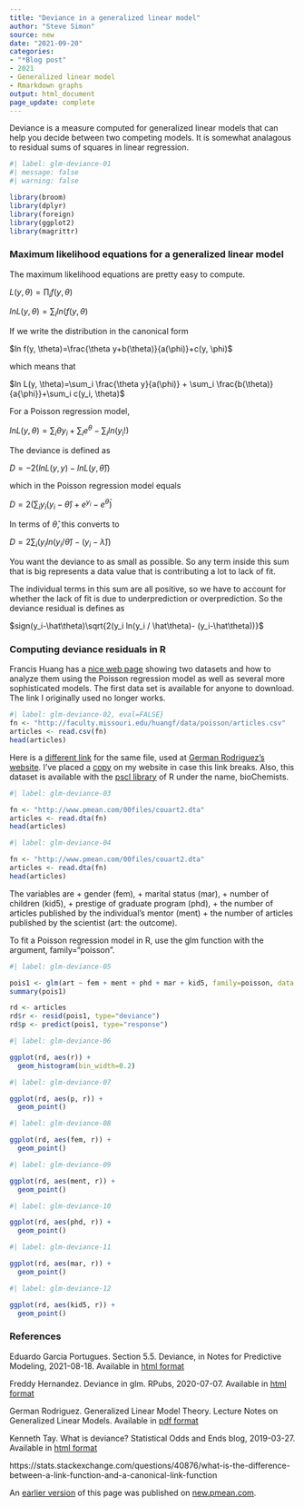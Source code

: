 ```yaml
---
title: "Deviance in a generalized linear model"
author: "Steve Simon"
source: new
date: "2021-09-20"
categories:
- "*Blog post"
- 2021
- Generalized linear model
- Rmarkdown graphs
output: html_document
page_update: complete
---
```


Deviance is a measure computed for generalized linear models that can help you decide between two competing models. It is somewhat analagous to residual sums of squares in linear regression.

```r
#| label: glm-deviance-01
#| message: false
#| warning: false

library(broom)
library(dplyr)
library(foreign)
library(ggplot2)
library(magrittr)
```

### Maximum likelihood equations for a generalized linear model

The maximum likelihood equations are pretty easy to compute.

$L(y, \theta)=\prod_i f(y, \theta)$

$ln L(y, \theta)=\sum_i ln(f(y, \theta)$

If we write the distribution in the canonical form

$ln f(y, \theta)=\frac{\theta y+b(\theta)}{a(\phi)}+c(y, \phi)$ 

which means that 

$ln L(y, \theta)=\sum_i \frac{\theta y}{a(\phi)} + \sum_i \frac{b(\theta)}{a{\phi}}+\sum_i c(y_i, \theta)$

For a Poisson regression model,

$ln L(y, \theta)=\sum_i \theta y_i + \sum_i e^\theta - \sum_i ln(y_i!)$

The deviance is defined as 

$D=-2(ln L(y, y) - ln L(y, \hat \theta))$

which in the Poisson regression model equals

$D=2(\sum_i y_i(y_i-\hat \theta)+e^{y_i}-e^{\hat \theta})$

In terms of $\hat \theta$, this converts to

$D=2 \sum_i (y_i ln(y_i/ \hat\theta)-(y_i-\hat\lambda))$

You want the deviance to as small as possible. So any term inside this sum that is big represents a data value that is contributing a lot to lack of fit.

The individual terms in this sum are all positive, so we have to account for whether the lack of fit is due to underprediction or overprediction. So the deviance residual is defines as 

$sign(y_i-\hat\theta)\sqrt{2(y_i ln(y_i / \hat\theta)- (y_i-\hat\theta))}$

### Computing deviance residuals in R

Francis Huang has a [nice web page][hua1] showing two datasets and how to analyze them using the Poisson regression model as well as several more sophisticated models. The first data set is available for anyone to download. The link I originally used no longer works.

```r
#| label: glm-deviance-02, eval=FALSE}
fn <- "http://faculty.missouri.edu/huangf/data/poisson/articles.csv"
articles <- read.csv(fn)
head(articles)
```

Here is a [different link][rod3] for the same file, used at [German Rodriguez's website][rod2]. I've placed a [copy][sim3] on my website in case this link breaks. Also, this dataset is available with the [pscl library][zei1] of R under the name, bioChemists.

```r
#| label: glm-deviance-03

fn <- "http://www.pmean.com/00files/couart2.dta"
articles <- read.dta(fn)
head(articles)
```

[hua1]: https://francish.netlify.app/post/poisson-and-negative-binomial-regression-using-r/
[rod2]: https://data.princeton.edu/wws509/r/overdispersion
[rod3]: http://www.pmean.com/00files/couart2.dta
[sim3]: http://www.pmean.com/00files/couart2.dta
[zei1]: https://cran.r-project.org/web/packages/pscl/vignettes/countreg.pdf

```r
#| label: glm-deviance-04

fn <- "http://www.pmean.com/00files/couart2.dta"
articles <- read.dta(fn)
head(articles)
```


The variables are
+ gender (fem),
+ marital status (mar),
+ number of children (kid5),
+ prestige of graduate program (phd), 
+ the number of articles published by the individual's mentor (ment)
+ the number of articles published by the scientist (art: the outcome).

To fit a Poisson regression model in R, use the glm function with the argument, family="poisson".

```r
#| label: glm-deviance-05

pois1 <- glm(art ~ fem + ment + phd + mar + kid5, family=poisson, data = articles)
summary(pois1)

rd <- articles
rd$r <- resid(pois1, type="deviance")
rd$p <- predict(pois1, type="response")
```

```r
#| label: glm-deviance-06

ggplot(rd, aes(r)) +
  geom_histogram(bin_width=0.2)
```

```r
#| label: glm-deviance-07

ggplot(rd, aes(p, r)) +
  geom_point()
```

```r
#| label: glm-deviance-08

ggplot(rd, aes(fem, r)) +
  geom_point()
```


```r
#| label: glm-deviance-09

ggplot(rd, aes(ment, r)) +
  geom_point()
```

```r
#| label: glm-deviance-10

ggplot(rd, aes(phd, r)) +
  geom_point()
```

```r
#| label: glm-deviance-11

ggplot(rd, aes(mar, r)) +
  geom_point()
```

```r
#| label: glm-deviance-12

ggplot(rd, aes(kid5, r)) +
  geom_point()
```

### References

Eduardo Garcia Portugues. Section 5.5. Deviance, in Notes for Predictive Modeling, 2021-08-18. Available in [html format][port1]

Freddy Hernandez. Deviance in glm. RPubs, 2020-07-07. Available in [html format][hern1]

German Rodriguez. Generalized Linear Model Theory. Lecture Notes on Generalized Linear Models. Available in [pdf format][rod1]

Kenneth Tay. What is deviance? Statistical Odds and Ends blog, 2019-03-27. Available in [html format][tay1]

[hern1]: https://rpubs.com/fhernanb/deviance_glm
[port1]: https://bookdown.org/egarpor/PM-UC3M/glm-deviance.html
[rod1]: https://data.princeton.edu/wws509/notes/a2.pdf
[tay1]: https://statisticaloddsandends.wordpress.com/2019/03/27/what-is-deviance/
https://stats.stackexchange.com/questions/40876/what-is-the-difference-between-a-link-function-and-a-canonical-link-function

An [earlier version][sim2] of this page was published on [new.pmean.com][sim1].

[sim1]: http://new.pmean.com
[sim2]: http://new.pmean.com/glm-deviance/
